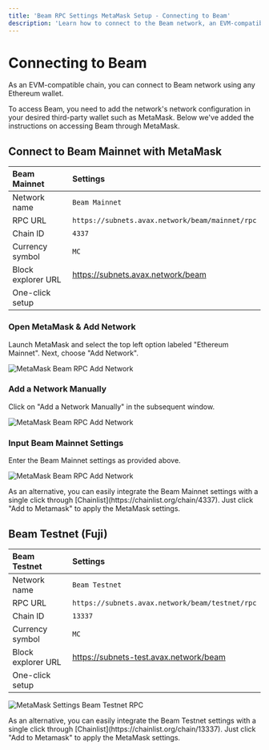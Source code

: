 ```yaml
---
title: 'Beam RPC Settings MetaMask Setup - Connecting to Beam'
description: 'Learn how to connect to the Beam network, an EVM-compatible chain, using Ethereum wallets like MetaMask.'
---
```


# Connecting to Beam
As an EVM-compatible chain, you can connect to Beam network using any Ethereum wallet.

<Callout type="info">
  To access Beam, you need to add the network's network configuration in your desired third-party wallet such as MetaMask. Below we've added the instructions on accessing Beam through MetaMask.
</Callout>

## Connect to Beam Mainnet with MetaMask

| Beam Mainnet   | Settings |
| :----- | :---- |
| Network name    |  `Beam Mainnet`   |
| RPC URL | `https://subnets.avax.network/beam/mainnet/rpc`  |
| Chain ID | `4337`  |
| Currency symbol | `MC`  |
| Block explorer URL| https://subnets.avax.network/beam  |
| One-click setup | <NetworkButton chainId="4337" /> |


<Steps>

### Open MetaMask & Add Network

Launch MetaMask and select the top left option labeled "Ethereum Mainnet". Next, choose "Add Network".

![MetaMask Beam RPC Add Network](/metamask1.png)


### Add a Network Manually

Click on "Add a Network Manually" in the subsequent window.


![MetaMask Beam RPC Add Network](/metamask2.png)

### Input Beam Mainnet Settings
Enter the Beam Mainnet settings as provided above.

![MetaMask Beam RPC Add Network](/metamask3.png)

</Steps>

<Callout type="info">
As an alternative, you can easily integrate the Beam Mainnet settings with a single click through [Chainlist](https://chainlist.org/chain/4337). Just click "Add to Metamask" to apply the MetaMask settings.
</Callout>

## Beam Testnet (Fuji)

| Beam Testnet   | Settings |
| :----- | :---- |
| Network name    |  `Beam Testnet`   |
| RPC URL | `https://subnets.avax.network/beam/testnet/rpc`  |
| Chain ID | `13337`  |
| Currency symbol | `MC`  |
| Block explorer URL| https://subnets-test.avax.network/beam  |
| One-click setup | <NetworkButton chainId="13337" /> |

![MetaMask Settings Beam Testnet RPC](/metamask-beam-testnet.png)

<Callout type="info">
As an alternative, you can easily integrate the Beam Testnet settings with a single click through [Chainlist](https://chainlist.org/chain/13337). Just click "Add to Metamask" to apply the MetaMask settings.
</Callout>